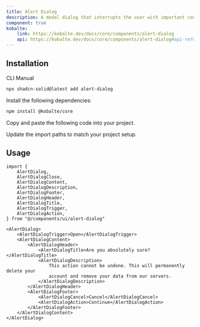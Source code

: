 ```yaml
---
title: Alert Dialog
description: A modal dialog that interrupts the user with important content and expects a response.
component: true
kobalte:
    link: https://kobalte.dev/docs/core/components/alert-dialog
    api: https://kobalte.dev/docs/core/components/alert-dialog#api-reference
---
```


<ComponentPreview name="alert-dialog-demo" />

## Installation

<Tabs defaultValue="cli">

<TabsList>
    <TabsTrigger value="cli">CLI</TabsTrigger>
    <TabsTrigger value="manual">Manual</TabsTrigger>
    <TabsIndicator class="bg-primary" />
</TabsList>

<TabsContent value="cli">

```bash
npx shadcn-solid@latest add alert-dialog
```

</TabsContent>

<TabsContent value="manual">

<Steps>

<Step>Install the following dependencies:</Step>

```bash
npm install @kobalte/core
```

<Step>Copy and paste the following code into your project.</Step>

<ComponentSource name="alert-dialog" />

<Step>Update the import paths to match your project setup.</Step>

</Steps>

</TabsContent>

</Tabs>

## Usage

```tsx
import {
    AlertDialog,
    AlertDialogClose,
    AlertDialogContent,
    AlertDialogDescription,
    AlertDialogFooter,
    AlertDialogHeader,
    AlertDialogTitle,
    AlertDialogTrigger,
    AlertDialogAction,
} from "@/components/ui/alert-dialog"
```

```tsx
<AlertDialog>
    <AlertDialogTrigger>Open</AlertDialogTrigger>
    <AlertDialogContent>
        <AlertDialogHeader>
            <AlertDialogTitle>Are you absolutely sure?</AlertDialogTitle>
            <AlertDialogDescription>
                This action cannot be undone. This will permanently delete your
                account and remove your data from our servers.
            </AlertDialogDescription>
        </AlertDialogHeader>
        <AlertDialogFooter>
            <AlertDialogCancel>Cancel</AlertDialogCancel>
            <AlertDialogAction>Continue</AlertDialogAction>
        </AlertDialogFooter>
    </AlertDialogContent>
</AlertDialog>
```
